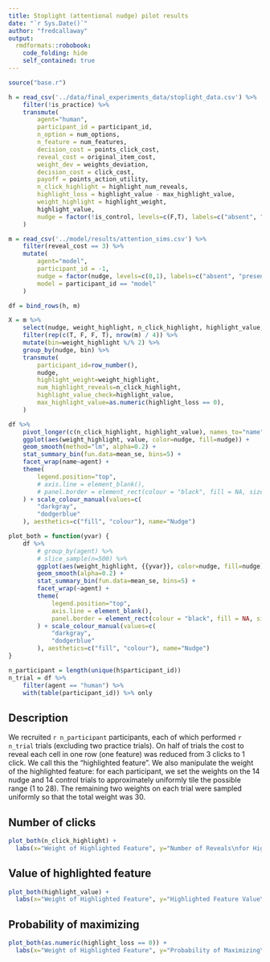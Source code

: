 ```yaml
---
title: Stoplight (attentional nudge) pilot results
date: "`r Sys.Date()`"
author: "fredcallaway"
output:
  rmdformats::robobook:
    code_folding: hide
    self_contained: true
---
```


```r
source("base.r")

h = read_csv('../data/final_experiments_data/stoplight_data.csv') %>%
    filter(!is_practice) %>% 
    transmute(
        agent="human",
        participant_id = participant_id,
        n_option = num_options,
        n_feature = num_features,
        decision_cost = points_click_cost,
        reveal_cost = original_item_cost,
        weight_dev = weights_deviation,
        decision_cost = click_cost,
        payoff = points_action_utility,
        n_click_highlight = highlight_num_reveals,
        highlight_loss = highlight_value - max_highlight_value,
        weight_highlight = highlight_weight,
        highlight_value,
        nudge = factor(!is_control, levels=c(F,T), labels=c("absent", "present"))
    )

```

```r
m = read_csv('../model/results/attention_sims.csv') %>% 
    filter(reveal_cost == 3) %>% 
    mutate(
        agent="model",
        participant_id = -1,
        nudge = factor(nudge, levels=c(0,1), labels=c("absent", "present")),
        model = participant_id == "model"
    )

df = bind_rows(h, m)
```

```r
X = m %>% 
    select(nudge, weight_highlight, n_click_highlight, highlight_value, highlight_loss) %>% 
    filter(rep(c(T, F, F, T), nrow(m) / 4)) %>% 
    mutate(bin=weight_highlight %/% 2) %>% 
    group_by(nudge, bin) %>% 
    transmute(
        participant_id=row_number(),
        nudge,
        highlight_weight=weight_highlight,
        num_highlight_reveals=n_click_highlight,
        highlight_value_check=highlight_value,
        max_highlight_value=as.numeric(highlight_loss == 0),
    )

```


```r
df %>% 
    pivot_longer(c(n_click_highlight, highlight_value), names_to="name", values_to="value", names_prefix="") %>% 
    ggplot(aes(weight_highlight, value, color=nudge, fill=nudge)) +
    geom_smooth(method="lm", alpha=0.2) +
    stat_summary_bin(fun.data=mean_se, bins=5) +
    facet_wrap(name~agent) +
    theme(
        legend.position="top", 
        # axis.line = element_blank(),
        # panel.border = element_rect(colour = "black", fill = NA, size=1)
    ) + scale_colour_manual(values=c(
        "darkgray",
        "dodgerblue"
    ), aesthetics=c("fill", "colour"), name="Nudge")
```



```r
plot_both = function(yvar) {
    df %>% 
        # group_by(agent) %>% 
        # slice_sample(n=500) %>% 
        ggplot(aes(weight_highlight, {{yvar}}, color=nudge, fill=nudge)) +
        geom_smooth(alpha=0.2) +
        stat_summary_bin(fun.data=mean_se, bins=5) +
        facet_wrap(~agent) +
        theme(
            legend.position="top", 
            axis.line = element_blank(),
            panel.border = element_rect(colour = "black", fill = NA, size=1)
        ) + scale_colour_manual(values=c(
            "darkgray",
            "dodgerblue"
        ), aesthetics=c("fill", "colour"), name="Nudge")
}

n_participant = length(unique(h$participant_id))
n_trial = df %>%
    filter(agent == "human") %>%
    with(table(participant_id)) %>% only
```

## Description

We recruited `r n_participant` participants, each of which performed `r n_trial`
trials (excluding two practice trials). On half of trials the cost to
reveal each cell in one row (one feature) was reduced from 3 clicks to 1
click. We call this the "highlighted feature". We also manipulate the weight of
the highlighted feature: for each participant, we set the weights on the 14 nudge
and 14 control trials to approximately uniformly tile the possible range (1 to 28).
The remaining two weights on each trial were sampled uniformly so that the total weight was 30.

## Number of clicks

```r
plot_both(n_click_highlight) + 
  labs(x="Weight of Highlighted Feature", y="Number of Reveals\nfor Highlighted Feature")
```
 
## Value of highlighted feature

```r
plot_both(highlight_value) + 
  labs(x="Weight of Highlighted Feature", y="Highlighted Feature Value\nof Chosen Option")
```


## Probability of maximizing

```r
plot_both(as.numeric(highlight_loss == 0)) + 
  labs(x="Weight of Highlighted Feature", y="Probability of Maximizing\nHighlighted Feature")
``` 
